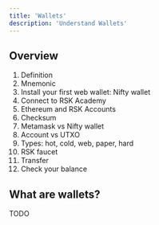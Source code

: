---
title: 'Wallets'
description: 'Understand Wallets'
---

## Overview

1. Definition
2. Mnemonic
3. Install your first web wallet: Nifty wallet
4. Connect to RSK Academy
5. Ethereum and RSK Accounts
6. Checksum
7. Metamask vs Nifty wallet
8. Account vs UTXO
9. Types: hot, cold, web, paper, hard
10. RSK faucet
11. Transfer
12. Check your balance

## What are wallets?

TODO
